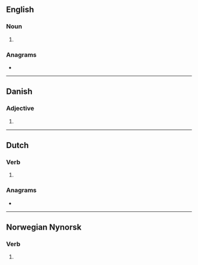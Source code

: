 ==English==

===Noun===
{{en-noun|~}}

# {{archaic spelling of|gold|lang=en}}

===Anagrams===
* {{anagrams|en|a=deglo|Le God|Lodge|e-gold|glode|lodge|ogled}}

----

==Danish==

===Adjective===
{{head|da|adjective form}}

# {{inflection of|da|gold||def|s|;|p}}

----

==Dutch==

===Verb===
{{head|nl|verb form}}

# {{nl-verb form of|n=sg|t=past|m=subj|gelden}}

===Anagrams===
* {{l|nl|gloed}}

----

==Norwegian Nynorsk==

===Verb===
{{head|nn|verb form}}

# {{inflection of|nn|gjelda||past|part}}